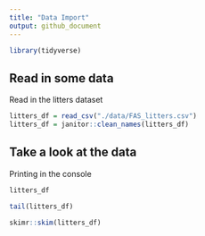 ```yaml
---
title: "Data Import"
output: github_document
---
```


```r

library(tidyverse)

```

## Read in some data

 Read in the litters dataset
 
```r
litters_df = read_csv("./data/FAS_litters.csv")
litters_df = janitor::clean_names(litters_df)
```
 
## Take a look at the data

Printing in the console

```r

litters_df

```

```r

tail(litters_df)

```

```r

skimr::skim(litters_df)

```
 
 
